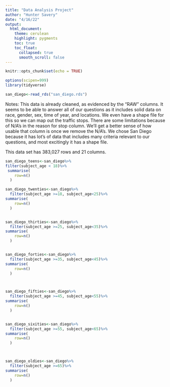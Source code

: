 ```yaml
---
title: "Data Analysis Project"
author: "Hunter Savery"
date: "4/16/22"
output:
  html_document:
    theme: cerulean
    highlight: pygments
    toc: true
    toc_float:
      collapsed: true
      smooth_scroll: false
---
```


```r
knitr::opts_chunk$set(echo = TRUE)
```

```r
options(scipen=999)
library(tidyverse)
```

```r
san_diego<-read_rds("san_diego.rds")
```

Notes: This data is already cleaned, as evidenced by the "RAW" columns. It seems to be able to answer all of our questions as it includes solid data on race, gender, sex, time of year, and locations. We even have a shape file for this so we can map out the traffic stops. There are some limitations because of N/A's in the reason for stop column. We'll get a better sense of how usable that column is once we remove the N/A's. We chose San Diego because it has lot's of data that includes many criteria relevant to our questions, and most excitingly it has a shape file. 

This data set has 383,027 rows and 21 columns. 

```r
san_diego_teens<-san_diego%>%
filter(subject_age < 18)%>%
 summarise(
    row=n()
  )

san_diego_twenties<-san_diego%>%
  filter(subject_age >=18, subject_age<25)%>%
summarise(
    row=n()
  )


san_diego_thirties<-san_diego%>%
  filter(subject_age >=25, subject_age<35)%>%
summarise(
    row=n()
  )


san_diego_forties<-san_diego%>%
  filter(subject_age >=35, subject_age<45)%>%
summarise(
    row=n()
  )



san_diego_fifties<-san_diego%>%
  filter(subject_age >=45, subject_age<55)%>%
summarise(
    row=n()
  )


san_diego_sixities<-san_diego%>%
  filter(subject_age >=55, subject_age<65)%>%
summarise(
    row=n()
  )



san_diego_oldies<-san_diego%>%
  filter(subject_age >=65)%>%
summarise(
    row=n()
  )




  

```
